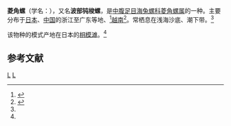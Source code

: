 {{Infraspeciesbox
| genus = Volva
| species = volva
| varietas = habei
| authority = Oyama, 1961
}}
'''菱角螺'''（学名：''{{lang|la|Volva volva habei}}''），又名'''波部钝梭螺'''，是[[中腹足目|中腹足目]][[海兔螺科|海兔螺科]][[菱角螺属|菱角螺属]]的一种。主要分布于[[日本|日本]]、[[中国|中国]]的浙江至广东等地、<ref name=id10766>{{cite web| url =http://www.bioinfo.cn/db05/BjdwSpecies.php?action=view&id=10766| title =波部钝梭螺| work =《中国动物物种编目数据库》| publisher =中国科学院微生物研究所| author =中国科学院动物研究所| accessdate =2009-04-28| deadurl =yes| archiveurl =https://web.archive.org/web/20160305045954/http://www.bioinfo.cn/db05/BjdwSpecies.php?action=view&id=10766| archivedate =2016-03-05}}</ref>[[越南|越南]]<ref name=sset546>{{cite web|url=http://shell.sinica.edu.tw/chinese/shellbase_detail.php?science_no=546|title=国际贝库：菱角螺|publisher=台湾贝类资料库|accessdate=2009-08-11}}</ref>。常栖息在浅海沙底、潮下带。<ref name=sset546/>

该物种的模式产地在日本的[[相模滩|相模滩]]。<ref name=id10766/>

== 参考文献 ==
{{reflist}}

{{taxonbar}}
[[Category:_1961年描述的动物|L]]
[[Category:菱角螺属|L]]